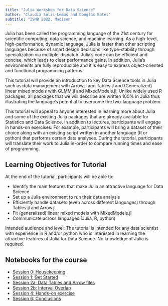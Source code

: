 ```yaml
---
title: "Julia Workshop for Data Science"
author: "Claudia Solis-Lemus and Douglas Bates"
subtitle: "ISMB 2022, Madison"
---
```


Julia has been called the programming language of the 21st century for scientific computing, data science, and machine learning. As a high-level, high-performance, dynamic language, Julia is faster than other scripting languages because of smart design decisions like type-stability through specialization via multiple-dispatch. Julia's code can be efficient and concise, which leads to clear performance gains. In addition, Julia's environments are fully reproducible and it is easy to express object-oriented and functional programming patterns.

This tutorial will provide an introduction to key Data Science tools in Julia such as data management with Arrow.jl and Tables.jl and (Generalized) linear mixed models with GLMM.jl and MixedModels.jl. Unlike widely used R packages, all packages that we will describe are written 100% in Julia thus illustrating the language’s potential to overcome the two-language problem.

This tutorial will appeal to anyone interested in learning more about Julia and some of the existing Julia packages that are already available for Statistics and Data Science. In addition to lectures, participants will engage in hands-on exercises. For example, participants will bring a dataset of their choice along with an existing script written in another language (R or python) that performs certain data analyses. During the tutorial, participants will translate their work to Julia in-order to compare running times and ease of programming.

## Learning Objectives for Tutorial

At the end of the tutorial, participants will be able to:

- Identify the main features that make Julia an attractive language for Data Science
- Set up a Julia environment to run their data analysis
- Efficiently handle datasets (even across different languages) through Tables.jl and Arrow.jl
- Fit (generalized) linear mixed models with MixedModels.jl
- Communicate across languages (Julia, R, python)

Intended audience and level:
The tutorial is intended for any data scientist with experience in R and/or python who is interested in learning the attractive features of Julia for Data Science. No knowledge of Julia is required.

## Notebooks for the course

  - [Session 0: Housekeeping](session0-housekeeping.qmd)
  - [Session 1: Get Started](session1-get-started.qmd)
  - [Session 2a: Data Tables and Arrow files](session2a-tables-and-arrow.qmd)
  - [Session 2b: Interval Overlap](session2b-interval-overlap.qmd)
  - [Session 4: Hands-on exercise](session4-exercise.qmd)
  - [Session 6: Conclusions](session6-conclusions.qmd)
